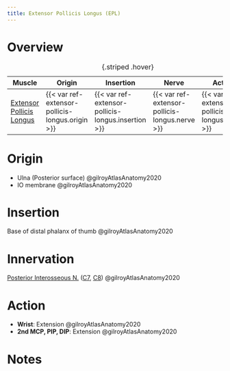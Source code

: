 ```yaml
---
title: Extensor Pollicis Longus (EPL)
---
```



# Overview

| Muscle  | Origin | Insertion | Nerve | Action |
|------|--------|-------|----------|--------|
| [Extensor Pollicis Longus]({{< var ref-extensor-pollicis-longus.path >}}) | {{< var ref-extensor-pollicis-longus.origin >}} | {{< var ref-extensor-pollicis-longus.insertion >}} | {{< var ref-extensor-pollicis-longus.nerve >}} | {{< var ref-extensor-pollicis-longus.action >}} |
: {.striped .hover}



# Origin {#origin}

- Ulna (Posterior surface) @gilroyAtlasAnatomy2020
- IO membrane @gilroyAtlasAnatomy2020



# Insertion {#insertion}

Base of distal phalanx of thumb @gilroyAtlasAnatomy2020

# Innervation {#innervation}

[Posterior Interosseous N.]({{< var ref-posterior-interosseous-nerve.path >}}) ([C7]({{< var ref-nerve-root.c7 >}}), [C8]({{< var ref-nerve-root.c8 >}})) @gilroyAtlasAnatomy2020

# Action {#action}

- **Wrist**: Extension @gilroyAtlasAnatomy2020
- **2nd MCP, PIP, DIP**: Extension @gilroyAtlasAnatomy2020





# Notes